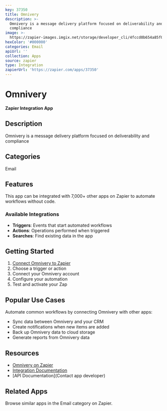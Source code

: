 ```yaml
---
key: 37350
title: Omnivery
description: >-
  Omnivery is a message delivery platform focused on deliverability and
  compliance
image: >-
  https://zapier-images.imgix.net/storage/developer_cli/4fccd0b654a85f0383446d47d703c4e5.png?auto=format%2Ccompress&ixlib=python-3.0.0&q=50
hexColor: '#000000'
categories: Email
apiUrl: ''
collection: Apps
source: zapier
type: Integration
zapierUrl: 'https://zapier.com/apps/37350'
---
```

# Omnivery

**Zapier Integration App**

## Description

Omnivery is a message delivery platform focused on deliverability and compliance

## Categories

Email

## Features

This app can be integrated with 7,000+ other apps on Zapier to automate workflows without code.

### Available Integrations

- **Triggers**: Events that start automated workflows
- **Actions**: Operations performed when triggered
- **Searches**: Find existing data in the app

## Getting Started

1. [Connect Omnivery to Zapier](https://zapier.com/apps/37350)
2. Choose a trigger or action
3. Connect your Omnivery account
4. Configure your automation
5. Test and activate your Zap

## Popular Use Cases

Automate common workflows by connecting Omnivery with other apps:

- Sync data between Omnivery and your CRM
- Create notifications when new items are added
- Back up Omnivery data to cloud storage
- Generate reports from Omnivery data

## Resources

- [Omnivery on Zapier](https://zapier.com/apps/37350)
- [Integration Documentation](https://zapier.com/apps/37350/integrations)
- [API Documentation](Contact app developer)

## Related Apps

Browse similar apps in the Email category on Zapier.
